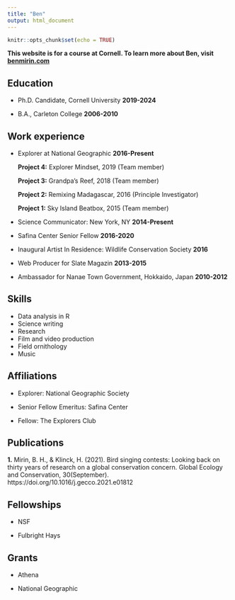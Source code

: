```yaml
---
title: "Ben"
output: html_document
---
```


```r
knitr::opts_chunk$set(echo = TRUE)
```

**This website is for a course at Cornell. To learn more about Ben, visit [benmirin.com](https://benmirin.com)**

## Education

*   Ph.D. Candidate, Cornell University **2019-2024**

*   B.A., Carleton College **2006-2010**

## Work experience

*   Explorer at National Geographic **2016-Present**

    **Project 4:** Explorer Mindset, 2019 (Team member)
    
    **Project 3:** Grandpa’s Reef, 2018 (Team member)
    
    **Project 2:** Remixing Madagascar, 2016 (Principle Investigator)
    
    **Project 1:** Sky Island Beatbox, 2015 (Team member)
    
*   Science Communicator: New York, NY **2014-Present**
*   Safina Center Senior Fellow **2016-2020**
*   Inaugural Artist In Residence: Wildlife Conservation Society **2016**
*   Web Producer for Slate Magazin **2013-2015**
*   Ambassador for Nanae Town Government, Hokkaido, Japan **2010-2012**
 
## Skills
*   Data analysis in R
*   Science writing
*   Research
*   Film and video production
*   Field ornithology
*   Music

## Affiliations

*   Explorer: National Geographic Society

*   Senior Fellow Emeritus: Safina Center

*   Fellow: The Explorers Club

## Publications

**1.** Mirin, B. H., & Klinck, H. (2021). Bird singing contests: Looking back on thirty years of research on a global conservation concern. Global Ecology and Conservation, 30(September). https://doi.org/10.1016/j.gecco.2021.e01812

## Fellowships

*   NSF

*   Fulbright Hays

## Grants

*   Athena

*   National Geographic